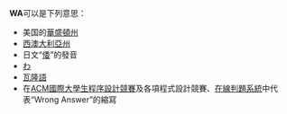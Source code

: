 '''WA'''可以是下列意思：

* 美国的[[華盛頓州|華盛頓州]]
* [[西澳大利亞州|西澳大利亞州]]
* 日文“[[倭|倭]]”的發音
* [[わ|わ]]
* [[瓦隆語|瓦隆語]]
* 在[[ACM國際大學生程序設計競賽|ACM國際大學生程序設計競賽]]及各項程式設計競賽、[[在線判題系統|在線判題系統]]中代表“Wrong Answer”的縮寫
{{disambig|cat=二字拉丁字母縮寫消歧義}}
